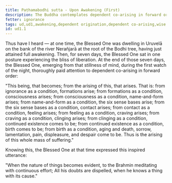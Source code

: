 ```yaml
---
title: Paṭhamabodhi sutta - Upon Awakening (First)
description: The Buddha contemplates dependent co-arising in forward order just after his awakening.
fetter: ignorance
tags: ud,ud1,awakening,dependent origination,dependent co-arising,wise attention,ignorance
id: ud1.1
---
```


Thus have I heard — at one time, the Blessed One was dwelling in Uruvelā on the bank of the river Nerañjarā at the root of the Bodhi tree, having just attained full awakening. Then, for seven days, the Blessed One sat in one posture experiencing the bliss of liberation. At the end of those seven days, the Blessed One, emerging from that stillness of mind, during the first watch of the night, thoroughly paid attention to dependent co-arising in forward order:

"This being, that becomes; from the arising of this, that arises. That is: from ignorance as a condition, formations arise; from formations as a condition, consciousness arises; from consciousness as a condition, name-and-form arises; from name-and-form as a condition, the six sense bases arise; from the six sense bases as a condition, contact arises; from contact as a condition, feeling arises; from feeling as a condition, craving arises; from craving as a condition, clinging arises; from clinging as a condition, continued existence comes to be; from continued existence as a condition, birth comes to be; from birth as a condition, aging and death, sorrow, lamentation, pain, displeasure, and despair come to be. Thus is the arising of this whole mass of suffering."

Knowing this, the Blessed One at that time expressed this inspired utterance:

"When the nature of things becomes evident,
to the Brahmin meditating with continuous effort;
All his doubts are dispelled,
when he knows a thing with its cause."